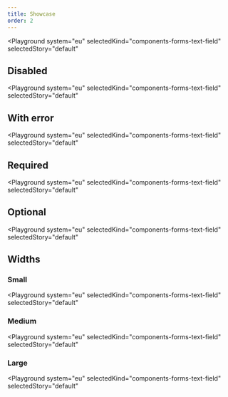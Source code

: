 ```yaml
---
title: Showcase
order: 2
---
```




<Playground
  system="eu"
  selectedKind="components-forms-text-field"
  selectedStory="default"
>
  <TextInput
    id="text-input-id"
    name="text-input-name"
    type="text"
    label={demoContentDefault.label}
    helperText="This is the input's helper text."
    width={demoContentDefault.width}
  />
</Playground>

## Disabled

<Playground
  system="eu"
  selectedKind="components-forms-text-field"
  selectedStory="default"
>
  <TextInput
    id="text-input-id-2"
    name="text-input-name"
    type="text"
    label={demoContentDefault.label}
    helperText="This is the input's helper text."
    disabled
    width={demoContentDefault.width}
  />
</Playground>

## With error

<Playground
  system="eu"
  selectedKind="components-forms-text-field"
  selectedStory="default"
>
  <TextInput
    id="text-input-id-3"
    name="text-input-name"
    type="text"
    label={demoContentDefault.label}
    helperText="This is the input's helper text."
    invalid
    invalidText="This is the error message"
    width={demoContentDefault.width}
  />
</Playground>

## Required

<Playground
  system="eu"
  selectedKind="components-forms-text-field"
  selectedStory="default"
>
  <TextInput
    id="text-input-id-4"
    name="text-input-name"
    type="text"
    label={demoContentDefault.label}
    helperText="This is the input's helper text."
    required
    requiredText="*"
    width={demoContentDefault.width}
  />
</Playground>

## Optional

<Playground
  system="eu"
  selectedKind="components-forms-text-field"
  selectedStory="default"
>
  <TextInput
    id="text-input-id-5"
    name="text-input-name"
    type="text"
    label={demoContentDefault.label}
    helperText="This is the input's helper text."
    optionalText=" (optional)"
    width={demoContentDefault.width}
  />
</Playground>

## Widths

### Small

<Playground
  system="eu"
  selectedKind="components-forms-text-field"
  selectedStory="default"
>
  <TextInput
    id="text-input-id-6"
    name="text-input-name"
    type="text"
    label={demoContentDefault.label}
    helperText="This is the input's helper text."
    width="s"
  />
</Playground>

### Medium

<Playground
  system="eu"
  selectedKind="components-forms-text-field"
  selectedStory="default"
>
  <TextInput
    id="text-input-id-7"
    name="text-input-name"
    type="text"
    label={demoContentDefault.label}
    helperText="This is the input's helper text."
    width="m"
  />
</Playground>

### Large

<Playground
  system="eu"
  selectedKind="components-forms-text-field"
  selectedStory="default"
>
  <TextInput
    id="text-input-id-8"
    name="text-input-name"
    type="text"
    label={demoContentDefault.label}
    helperText="This is the input's helper text."
    width="l"
  />
</Playground>
